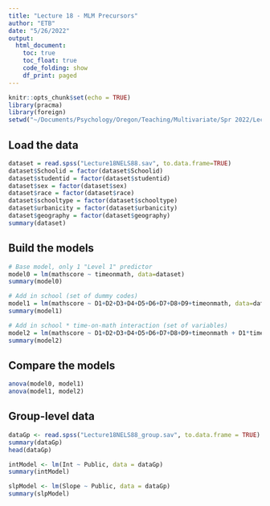 ```yaml
---
title: "Lecture 18 - MLM Precursors"
author: "ETB"
date: "5/26/2022"
output: 
  html_document:
    toc: true
    toc_float: true
    code_folding: show
    df_print: paged
---
```


```r
knitr::opts_chunk$set(echo = TRUE)
library(pracma)
library(foreign)
setwd("~/Documents/Psychology/Oregon/Teaching/Multivariate/Spr 2022/Lecture Data")
```

## Load the data
```r
dataset = read.spss("Lecture18NELS88.sav", to.data.frame=TRUE)
dataset$Schoolid = factor(dataset$Schoolid)
dataset$studentid = factor(dataset$studentid)
dataset$sex = factor(dataset$sex)
dataset$race = factor(dataset$race)
dataset$schooltype = factor(dataset$schooltype)
dataset$urbanicity = factor(dataset$urbanicity)
dataset$geography = factor(dataset$geography)
summary(dataset)
```


## Build the models
```r

# Base model, only 1 "Level 1" predictor
model0 = lm(mathscore ~ timeonmath, data=dataset)
summary(model0)

# Add in school (set of dummy codes)
model1 = lm(mathscore ~ D1+D2+D3+D4+D5+D6+D7+D8+D9+timeonmath, data=dataset)
summary(model1)

# Add in school * time-on-math interaction (set of variables)
model2 = lm(mathscore ~ D1+D2+D3+D4+D5+D6+D7+D8+D9+timeonmath + D1*timeonmath + D2*timeonmath + D3*timeonmath + D4*timeonmath + D5*timeonmath + D6*timeonmath + D7*timeonmath + D8*timeonmath + D9*timeonmath, data=dataset)
summary(model2)

```

## Compare the models

```r
anova(model0, model1)
anova(model1, model2)
```

## Group-level data

```r

dataGp <- read.spss("Lecture18NELS88_group.sav", to.data.frame = TRUE)
summary(dataGp)
head(dataGp)

intModel <- lm(Int ~ Public, data = dataGp)
summary(intModel)

slpModel <- lm(Slope ~ Public, data = dataGp)
summary(slpModel)

```
